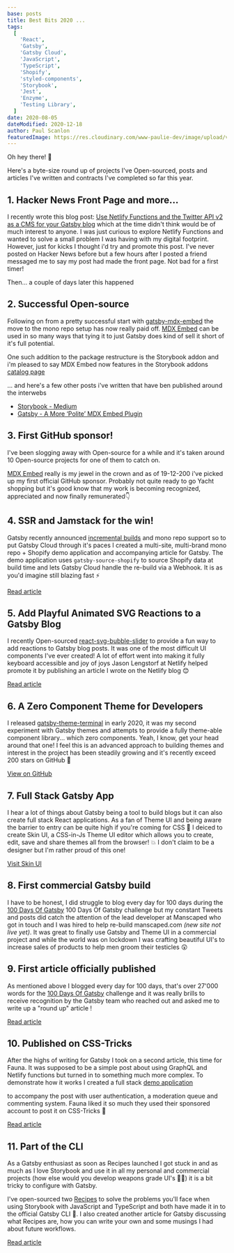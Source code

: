 ```yaml
---
base: posts
title: Best Bits 2020 ...
tags:
  [
    'React',
    'Gatsby',
    'Gatsby Cloud',
    'JavaScript',
    'TypeScript',
    'Shopify',
    'styled-components',
    'Storybook',
    'Jest',
    'Enzyme',
    'Testing Library',
  ]
date: 2020-08-05
dateModified: 2020-12-18
author: Paul Scanlon
featuredImage: https://res.cloudinary.com/www-paulie-dev/image/upload/v1608296611/paulie.dev/2020/best-bits/best-bits_rfo2sv.jpg
---
```


Oh hey there! 👋

Here's a byte-size round up of projects I've Open-sourced, posts and articles I've written and contracts I've completed
so far this year.

## 1. Hacker News Front Page and more...

I recently wrote this blog post:
[Use Netlify Functions and the Twitter API v2 as a CMS for your Gatsby blog](/posts/2020/11/gatsby-netlify-twitter/)
which at the time didn't think would be of much interest to anyone. I was just curious to explore Netlify Functions and
wanted to solve a small problem I was having with my digital footprint. However, just for kicks I thought i'd try and
promote this post. I've never posted on Hacker News before but a few hours after I posted a friend messaged me to say my
post had made the front page. Not bad for a first timer!

Then... a couple of days later this happened

<Tweet id='https://twitter.com/Netlify/status/1331599033073340416' />

## 2. Successful Open-source

Following on from a pretty successful start with [gatsby-mdx-embed](https://github.com/PaulieScanlon/gatsby-mdx-embed)
the move to the mono repo setup has now really paid off.
[MDX Embed](https://www.mdx-embed.com/path=/docs/introduction--page) can be used in so many ways that tying it to just
Gatsby does kind of sell it short of it's full potential.

One such addition to the package restructure is the Storybook addon and i'm pleased to say MDX Embed now features in the
Storybook addons [catalog page](https://storybook.js.org/addons)

... and here's a few other posts i've written that have ben published around the interwebs

- [Storybook - Medium](https://medium.com/storybookjs/mdx-embed-for-storybook-9a9f33891875)
- [ Gatsby - A More ‘Polite’ MDX Embed Plugin](https://www.gatsbyjs.com/blog/hacktoberfest-spotlight-mdx-embed/)

## 3. First GitHub sponsor!

I've been slogging away with Open-source for a while and it's taken around 10 Open-source projects for one of them to
catch on.

[MDX Embed](https://www.mdx-embed.com/?path=/docs/introduction--page") really is my jewel in the crown and as of
19-12-200 i've picked up my first official GitHub sponsor. Probably not quite ready to go Yacht shopping but it's good
know that my work is becoming recognized, appreciated and now finally remunerated👇

<Tweet id='https://twitter.com/SantoshYadavDev/status/1339877531306971141' />

## 4. SSR and Jamstack for the win!

Gatsby recently announced [incremental builds](https://www.gatsbyjs.org/blog/2020-04-22-announcing-incremental-builds/)
and mono repo support so to put Gatsby Cloud through it's paces I created a multi-site, multi-brand mono repo + Shopify
demo application and accompanying article for Gatsby. The demo application uses `gatsby-source-shopify` to source
Shopify data at build time and lets Gatsby Cloud handle the re-build via a Webhook. It is as you'd imagine still blazing
fast ⚡

[Read article](https://www.gatsbyjs.com/blog/gatsby-cloud-good-friend/)

## 5. Add Playful Animated SVG Reactions to a Gatsby Blog

I recently Open-sourced [react-svg-bubble-slider](https://react-svg-bubble-slider.netlify.app/) to provide a fun way to
add reactions to Gatsby blog posts. It was one of the most difficult UI components I've ever created! A lot of effort
went into making it fully keyboard accessible and joy of joys Jason Lengstorf at Netlify helped promote it by publishing
an article I wrote on the Netlify blog 😊

[ Read article](https://www.netlify.com/blog/2020/07/16/add-playful-animated-svg-reactions-to-a-gatsby-blog/)

## 6. A Zero Component Theme for Developers

I released [gatsby-theme-terminal](https://gatsby-theme-terminal.netlify.app/) in early 2020, it was my second
experiment with Gatsby themes and attempts to provide a fully theme-able component library... which zero components.
Yeah, I know, get your head around that one! I feel this is an advanced approach to building themes and interest in the
project has been steadily growing and it's recently exceed 200 stars on GitHub 🎉

[View on GitHub](https://github.com/PaulieScanlon/gatsby-theme-terminal)

## 7. Full Stack Gatsby App

I hear a lot of things about Gatsby being a tool to build blogs but it can also create full stack React applications. As
a fan of Theme UI and being aware the barrier to entry can be quite high if you're coming for CSS 🤢 I deiced to create
Skin UI, a CSS-in-Js Theme UI editor which allows you to create, edit, save and share themes all from the browser! 💥 I
don't claim to be a designer but I'm rather proud of this one!

[Visit Skin UI](https://www.skin-ui.com/)

## 8. First commercial Gatsby build

I have to be honest, I did struggle to blog every day for 100 days during the
[100 Days Of Gatsby](https://paulie.dev/posts/2020/01/100DaysOfGatsby/) 100 Days Of Gatsby challenge but my constant
Tweets and posts did catch the attention of the lead developer at Manscaped who got in touch and I was hired to help
re-build manscaped.com _(new site not live yet)_. It was great to finally use Gatsby and Theme UI in a commercial
project and while the world was on lockdown I was crafting beautiful UI's to increase sales of products to help men
groom their testicles 😲

## 9. First article officially published

As mentioned above I blogged every day for 100 days, that's over 27'000 words for the
[100 Days Of Gatsby](https://paulie.dev/posts/2020/01/100DaysOfGatsby/) challenge and it was really brills to receive
recognition by the Gatsby team who reached out and asked me to write up a "round up" article !

[Read article](https://www.gatsbyjs.org/blog/2020-04-20-paulie-scanlons-journey-of-100-days/)

## 10. Published on CSS-Tricks

After the highs of writing for Gatsby I took on a second article, this time for Fauna. It was supposed to be a simple
post about using GraphQL and Netlify functions but turned in to something much more complex. To demonstrate how it works
I created a full stack [demo application](https://fauna-gatsby-comments.netlify.app/)

to accompany the post with user authentication, a moderation queue and commenting system. Fauna liked it so much they
used their sponsored account to post it on CSS-Tricks 🕺

[ Read article](https://css-tricks.com/roll-your-own-comments-with-gatsby-and-Fauna/)

## 11. Part of the CLI

As a Gatsby enthusiast as soon as Recipes launched I got stuck in and as much as I love Storybook and use it in all my
personal and commercial projects (how else would you develop weapons grade UI's 🤷‍♂️) it is a bit tricky to configure with
Gatsby.

I've open-sourced two [Recipes](https://paulie.dev/posts/2020/05/gatsby-cli-recipes/) to solve the problems you'll face
when using Storybook with JavaScript and TypeScript and both have made it in to the official Gatsby CLI 💯. I also
created another article for Gatsby discussing what Recipes are, how you can write your own and some musings I had about
future workflows.

[Read article](https://www.gatsbyjs.org/blog/2020-05-21-gatsby-recipes/)

